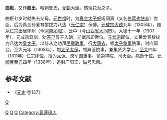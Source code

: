 '''曲枢'''{{BD|？||1322年|}}，又作'''曲出'''，哈剌鲁氏，[[元朝|元朝]]大臣。质理花台之子。

曲枢七岁时就失去父母。[[元世祖|元世祖]]时，为[[真金|真金]][[太子妃|太子妃]]阔阔真（又名[[伯蓝也怯赤|伯蓝也怯赤]]）宫臣，后为真金孙爱育黎拔力八达（[[元仁宗|元仁宗]]）保傅。[[元成宗|元成宗]][[大德_(元朝)|大德]]九年（1305年），随从仁宗出居怀州（今[[河南|河南]][[沁阳|沁阳]]）、云中（今[[山西省|山西省]][[大同市|大同市]]）。大德十一年（1307年），元成宗驾崩，劝[[答己|答己]]母子入朝，迎武宗即帝位。[[元武宗|元武宗]]即位，立弟爱育黎拔力八达为[[皇太子|皇太子]]，以侍从之功拜[[平章政事|平章政事]]，行[[大司农|大司农]]，领[[太子詹事|太子詹事]]院事，封应国公。至大元年（1308年），加[[太子太保|太子太保]]，领典医院事，兼集贤大学士。[[至大|至大]]四年（1311年）仁宗即位，授为[[太保|太保]]、录军国重事，领崇祥院、司天台。病逝于位。[[元顺帝|元顺帝]][[至元_(元惠宗)|至元]]四年（1338年），追封广阳王，[[谥号|谥号]]忠惠。
==参考文献==
* 《[[元史|元史]]·卷137》
[[分类:元朝官员|Q]]
[[Category:元朝国公|Q]]
[[Category:元朝王爵|Q]]
[[Category:谥忠惠|Q]]
[[Category:葛邏祿人|Category:葛邏祿人]]